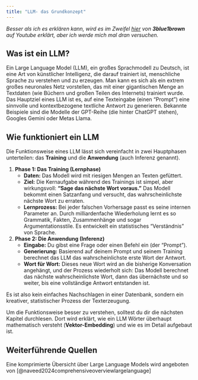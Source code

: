 ```yaml
---
title: "LLM- das Grundkonzept"
---
```


_Besser als ich es erklären kann, wird es im Zweifel [hier](https://www.youtube.com/watch?v=LPZh9BOjkQs) von **3blue1brown** auf Youtube erklärt, aber ich werde mich mal dran versuchen._

## Was ist ein LLM?
Ein Large Language Model (LLM), ein großes Sprachmodell zu Deutsch, ist eine Art von künstlicher Intelligenz, die darauf trainiert ist, menschliche Sprache zu verstehen und zu erzeugen. Man kann es sich als ein extrem großes neuronales Netz vorstellen, das mit einer gigantischen Menge an Textdaten (wie Büchern und großen Teilen des Internets) trainiert wurde.
Das Hauptziel eines LLM ist es, auf eine Texteingabe (einen "Prompt") eine sinnvolle und kontextbezogene textliche Antwort zu generieren. Bekannte Beispiele sind die Modelle der GPT-Reihe (die hinter ChatGPT stehen), Googles Gemini oder Metas Llama.

## Wie funktioniert ein LLM
Die Funktionsweise eines LLM lässt sich vereinfacht in zwei Hauptphasen unterteilen: das **Training** und die **Anwendung** (auch Inferenz genannt).

1.  **Phase 1: Das Training (Lernphase)**
    -   **Daten:** Das Modell wird mit riesigen Mengen an Texten gefüttert.
    -   **Ziel:** Die Kernaufgabe während des Trainings ist simpel, aber wirkungsvoll: **"Sage das nächste Wort voraus."** Das Modell bekommt einen Satzanfang und versucht, das wahrscheinlichste nächste Wort zu erraten. 
    -   **Lernprozess:** Bei jeder falschen Vorhersage passt es seine internen Parameter an. Durch milliardenfache Wiederholung lernt es so Grammatik, Fakten, Zusammenhänge und sogar Argumentationsstile. Es entwickelt ein statistisches "Verständnis" von Sprache.

2.  **Phase 2: Die Anwendung (Inferenz)**
    -   **Eingabe:** Du gibst eine Frage oder einen Befehl ein (der "Prompt").
    -   **Generierung:** Basierend auf deinem Prompt und seinem Training berechnet das LLM das wahrscheinlichste erste Wort der Antwort.
    -   **Wort für Wort:** Dieses neue Wort wird an die bisherige Konversation angehängt, und der Prozess wiederholt sich: Das Modell berechnet das nächste wahrscheinlichste Wort, dann das übernächste und so weiter, bis eine vollständige Antwort entstanden ist.

Es ist also kein einfaches Nachschlagen in einer Datenbank, sondern ein kreativer, statistischer Prozess der Texterzeugung.

Um die Funktionsweise besser zu verstehen, solltest du dir die nächsten Kapitel durchlesen. Dort wird erklärt, wie ein LLM Wörter überhaupt mathematisch versteht (**Vektor-Embedding**) und wie es im Detail aufgebaut ist.

## Weiterführende Quellen
Eine komprimierte Übersicht über Large Language Models wird angeboten von [@naveed2024comprehensiveoverviewlargelanguage]